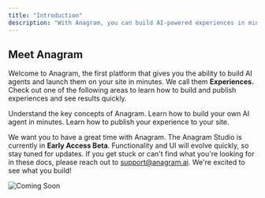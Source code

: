```yaml
---
title: "Introduction"
description: "With Anagram, you can build AI-powered experiences in minutes."
---
```


## Meet Anagram

Welcome to Anagram, the first platform that gives you the ability to build AI agents and launch them on your site in minutes. We call them **Experiences.** Check out one of the following areas to learn how to build and publish experiences and see results quickly.

<CardGroup cols={3}>
  <Card title="Key Anagram Concepts" icon="lightbulb" href="/concepts/experiences-concept">
    Understand the key concepts of Anagram.
  </Card>
  <Card title="Creating an Experience" icon="square-pen" href="/experience-studio/outline-tab">
    Learn how to build your own AI agent in minutes.
  </Card>
  <Card title="Publishing an Experience" icon="rocket" href="experience-studio/publish-experience">
    Learn how to publish your experience to your site.
  </Card>
</CardGroup>

We want you to have a great time with Anagram. The Anagram Studio is currently in **Early Access Beta**. Functionality and UI will evolve quickly, so stay tuned for updates. If you get stuck or can't find what you're looking for in these docs, please reach out to [support@anagram.ai](mailto:support@anagram.ai). We're excited to see what you build!

<img
  className="hidden dark:block"
  src="/images/coming-soon-alpha.png"
  alt="Coming Soon"
  title="Coming Soon"
/>